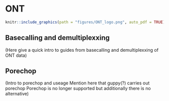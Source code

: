 # ONT
```r
knitr::include_graphics(path = "figures/ONT_logo.png", auto_pdf = TRUE)
``` 

## Basecalling and demultiplexxing

(Here give a quick intro to guides from basecalling and demultiplexxing of ONT data)

## Porechop

(Intro to porechop and useage
Mention here that guppy(?) carries out porechop
Porechop is no longer supported but additionally there is no alternative)